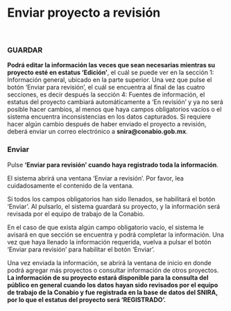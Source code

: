 # Enviar proyecto a revisión  {.unnumbered}

<br>

### GUARDAR {.unnumbered}
**Podrá editar la información las veces que sean necesarias mientras su proyecto esté en estatus ‘Edición’**, el cuál se puede ver en la sección 1: Información general, ubicado en la parte superior. Una vez que pulse el botón ‘Enviar para revisión’, el cuál se encuentra al final de las cuatro secciones, es decir después la sección 4: Fuentes de información, el estatus del proyecto cambiará automáticamente a ‘En revisión’ y ya no será posible hacer cambios, al menos que haya campos obligatorios vacíos o el sistema encuentra inconsistencias en los datos capturados. Si requiere hacer algún cambio después de haber enviado el proyecto a revisión, deberá enviar un correo electrónico a **snira@conabio.gob.mx**.

### Enviar {.unnumbered}

Pulse **‘Enviar para revisión’ cuando haya registrado toda la información**.

El sistema abrirá una ventana ‘Enviar a revisión’. Por favor, lea cuidadosamente el contenido de la ventana. 

Si todos los campos obligatorios han sido llenados, se habilitará el botón ‘Enviar’. Al pulsarlo, el sistema guardará su proyecto, y la información será revisada por el equipo de trabajo de la Conabio. 

En el caso de que exista algún campo obligatorio vacío, el sistema le avisará en que sección se encuentra y podrá completar la información. Una vez que haya llenado la información requerida, vuelva a pulsar el botón ‘Enviar para revisión’ para habilitar el botón ‘Enviar’. 

Una vez enviada la información, se abrirá la ventana de inicio en donde podrá agregar más proyectos o consultar información de otros proyectos. 
**La información de su proyecto estará disponible para la consulta del público en general cuando los datos hayan sido revisados por el equipo de trabajo de la Conabio y fue registrada en la base de datos del SNIRA, por lo que el estatus del proyecto será ‘REGISTRADO’.**
